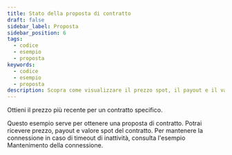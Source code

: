 ```yaml
---
title: Stato della proposta di contratto
draft: false
sidebar_label: Proposta
sidebar_position: 6
tags:
  - codice
  - esempio
  - proposta
keywords:
  - codice
  - esempio
  - proposta
description: Scopra come visualizzare il prezzo spot, il payout e il valore spot per i contratti di trading con questo esempio di API.
---
```



Ottieni il prezzo più recente per un contratto specifico.

<SandboxIframe sandbox={sandboxes.proposal}/>

Questo esempio serve per ottenere una proposta di contratto. Potrai ricevere prezzo, payout e valore spot del contratto. Per mantenere la connessione in caso di timeout di inattività, consulta l'esempio Mantenimento della connessione.

